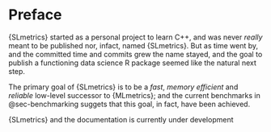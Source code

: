 # Preface {.unnumbered}

{SLmetrics} started as a personal project to learn C++, and was never *really* meant to be published nor, infact, named {SLmetrics}. But as time went by, and the committed time and commits grew the name stayed, and the goal to publish a functioning data science R package seemed like the natural next step.

The primary goal of {SLmetrics} is to be a *fast*, *memory efficient* and *reliable* low-level successor to {MLmetrics}; and the current benchmarks in @sec-benchmarking suggets that this goal, in fact, have been achieved.

::: {.callout-warning}
{SLmetrics} and the documentation is currently under development
:::
